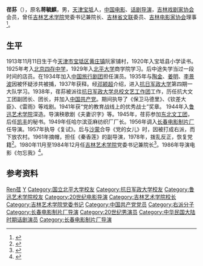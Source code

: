 {{艺人
|前缀尊称 = 
|姓名 = 荏荪
|后缀尊称 = 
|类型 = 导演
|图片 = 
|图片尺寸 = 
|补正 = 
|图片替代 = 
|图片简介 = 
|本名 = 蒋毓麒
|外文名 = 
|外文 = 
|罗马拼音 = 
|英文名 = 
|昵称 = 
|其他艺名 = 大鳌、芢荪、余践、大别鳌
|国籍 = {{PRC}}
|永久居留权 = 
|民族 = [[汉族|汉族]]
|籍贯 = [[天津|天津]][[宝坻|宝坻]]
|出生名 = 
|出生日期 = {{birth_date|1913|11|11}}
|出生地点 = {{ROC-1912}}[[直隶省|直隶省]][[宝坻县|宝坻县]]阮家铺村
|逝世日期 = 
|逝世地点 = 
|死因 = 
|墓地 = 
|墓地坐标 = 
|居住地 = 
|职业 = [[演员|演员]]、[[导演|导演]]、[[教师|教师]]
|语言 = [[汉语|汉语]]
|教育程度 = 学士
|母校 = [[北平大学|北平大学]]、[[抗日军政大学|抗日军政大学]]、[[鲁迅艺术学院|鲁迅艺术学院]]
|宗教信仰 = 
|配偶 = 
|儿女 = 
|父母 = 
|亲属 = 
|音乐类型 = 
|演奏乐器 = 
|出道地点 = 
|出道日期 = 
|出道作 = 
|代表作 = [[上甘岭_(电影)|《上甘岭》]]<br/>[[秦香莲_(电影)|《秦香莲》]]<br/>《复试》<br/>《哈尔滨大谋杀》
|著名角色 = 
|活跃年代 = 
|唱片公司 = 
|经纪公司 = 
|签名 = 
|签名大小 = 
|签名替代 = 
|网站 = 
|相关团体 = [[中国旅行剧团|中国旅行剧团]]、[[抗日军政大学总校文艺工作团|抗日军政大学总校文艺工作团]]、[[东北文工团|东北文工团]]、[[长春电影制片厂|长春电影制片厂]]、[[吉林艺术学院|吉林艺术学院]]
|module = 
|module2 = 
|module3 = 
|module4 = 
|module5 = 
|module6 = 
|IMDb = 12237417
|现任成员 = 
|过往成员 = 
|著名乐器 = 
|academyawards = 
|cannesfilmawards = 
|afiawards = 
|arielaward = 
|baftaawards = 
|cesarawards = 
|emmyawards = 
|filmfareawards = 
|geminiawards = 
|goldenglobeawards = 
|goldenraspberryawards = 
|goyaawards = 
|grammyawards = 
|hongkongfilmawards = 
|olivierawards = 
|iftaawards = 
|imageaward = 
|nationalfilmawards = 
|sagawards = 
|tonyawards = 
|goldenbauhiniaawards = 
|hkfcsawards = 
|asianfilmawards = 
|goldenhorseawards = 
|huabiaoawards = 
|goldenroosterawards = 
|hundredflowersawards = 
|goldeneagleawards = 
|flyingapsarasawards = 
|rthktop10goldsongsawards = 
|goldenmelodyawards = 
|mtvasiaawards = 
|ntsawards = 
|chinamusicawards = 
|goldenbellawards = 
|tvbanniversaryawards = 
|magnoliaawards = 
|asiantvawards = 
|rainbowawards = 
|tokyofilmawards = 
|yokohamafilmawards = 
|japanacademyawards = 
|japanesefilmcreticsawards = 
|mainichifilmawards = 
|blueribbonawards = 
|hochifilmawards = 
|kinemajunpotop10awards = 
|grandbellawards = 
|bluedragonfilmawards = 
|paeksangartsawards = 
|奖项 = 党的教育战线上的优秀战士奖章（1941年）
}}
'''荏荪'''（{{bd|1913年|11月11日|}}），原名'''蒋毓麒'''，男，[[天津|天津]][[宝坻|宝坻]]人，[[中华人民共和国|中国]][[电影|电影]]、[[话剧|话剧]][[导演|导演]]，[[吉林戏剧家协会|吉林戏剧家协会]]会员，曾任[[吉林艺术学院|吉林艺术学院]]党委书记兼院长、[[吉林省文联|吉林省文联]]委员、[[吉林电影家协会|吉林电影家协会]]理事<ref>{{cite web |author1=宝坻发布 |title=【宝坻文化名人：著名电影导演荏荪】 |url=http://weibointl.api.weibo.com/share/175571899.html?weibo_id=3772054719153199&source=weibolite |website=微博}}</ref>。

== 生平 ==
1913年11月11日生于今[[天津市|天津市]][[宝坻区|宝坻区]][[黄庄镇_(天津市)|黄庄镇]]阮家铺村，1920年入宝坻县小学读书。1925年考入[[北京四存中学|北京四存中学]]，1929年入[[北平大学|北平大学]]商学院学习。后中途失学当过一段时间的店员。在1934年加入[[中国旅行剧团|中国旅行剧团]]担任演员。1935年与[[陶金_(演员)|陶金]]、[[姜明|姜明]]、[[李景波|李景波]]因被怀疑涉共被捕，1937年获释。经[[邓颖超|邓颖超]]介绍，进入[[抗日军政大学|抗日军政大学]]第四期一大队学习。1938年，荏荪被派往[[抗日军政大学总校文艺工作团|抗日军政大学总校文艺工作团]]工作，历任抗大文工团副团长、团长，并加入[[中国共产党|中国共产党]]。期间执导了《保卫马德里》、《钦差大臣》、《雷雨》等戏剧。1941年获“党的教育战线上的优秀战士”奖章。 1944年入[[鲁迅艺术学院|鲁迅艺术学院]]深造。导演秧歌剧《夫妻识字》等。1945年，荏荪参加[[东北文工团|东北文工团]]，后任[[凯丰|凯丰]]的秘书。1949年任哈尔滨亚麻纺织厂厂长。1956年调入[[长春电影制片厂|长春电影制片厂]]任导演。1957年执导《复试》。后与[[沙蒙|沙蒙]]合导《党的女儿》时，因被打成右派，而下放农村。1961年摘帽，担任《秦香莲》的副导演，1978年，拨乱反正，恢复党籍<ref>{{cite web |title=荏荪 |url=https://movie.douban.com/celebrity/1416682/ |website=豆瓣}}</ref>。1980年11月至1984年12月任[[吉林艺术学院|吉林艺术学院]]党委书记兼院长<ref>{{cite web |title=荏荪 |url=http://www.jlart.edu.cn/info/1025/2671.htm |website=吉林艺术学院}}</ref>。1986年导演电影《勿忘我》<ref>{{cite web |title=荏荪 |url=https://maoyan.com/films/celebrity/597815 |website=猫眼电影}}</ref>。

== 参考资料 ==
{{reflist}}
{{DEFAULTSORT:R}}
[[Category:宝坻人|Ren荏]]
[[Category:蔣姓|Y]]
[[Category:国立北平大学校友|Category:国立北平大学校友]]
[[Category:抗日军政大学校友|Category:抗日军政大学校友]]
[[Category:鲁迅艺术学院校友|Category:鲁迅艺术学院校友]]
[[Category:20世纪电影导演|Category:20世纪电影导演]]
[[Category:吉林艺术学院校长|Category:吉林艺术学院校长]]
[[Category:吉林艺术学院党委书记|Category:吉林艺术学院党委书记]]
[[Category:中国共产党党员|Category:中国共产党党员]]
[[Category:右派分子|Category:右派分子]]
[[Category:长春电影制片厂导演|Category:长春电影制片厂导演]]
[[Category:20世纪男演员|Category:20世纪男演员]]
[[Category:中华民国大陆时期话剧演员|Category:中华民国大陆时期话剧演员]]
[[Category:长春电影制片厂导演|Category:长春电影制片厂导演]]